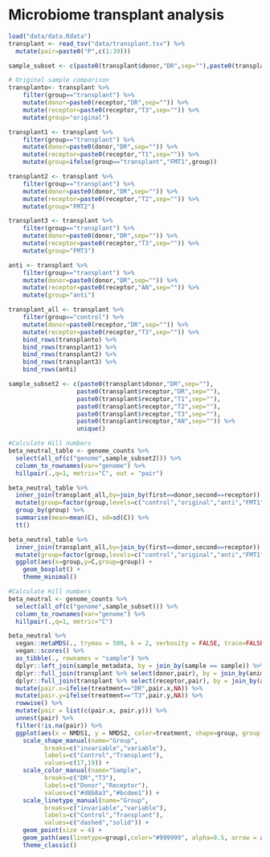 # Microbiome transplant analysis

```r
load("data/data.Rdata")
transplant <- read_tsv("data/transplant.tsv") %>%
  mutate(pair=paste0("P",c(1:39)))
```

```r
sample_subset <- c(paste0(transplant$donor,"DR",sep=""),paste0(transplant$receptor,"T3",sep=""))

# Original sample comparison
transplanto<- transplant %>%
    filter(group=="transplant") %>%
    mutate(donor=paste0(receptor,"DR",sep="")) %>%
    mutate(receptor=paste0(receptor,"T3",sep="")) %>%
    mutate(group="original")

transplant1 <- transplant %>%
    filter(group=="transplant") %>%
    mutate(donor=paste0(donor,"DR",sep="")) %>%
    mutate(receptor=paste0(receptor,"T1",sep="")) %>%
    mutate(group=ifelse(group=="transplant","FMT1",group))

transplant2 <- transplant %>%
    filter(group=="transplant") %>%
    mutate(donor=paste0(donor,"DR",sep="")) %>%
    mutate(receptor=paste0(receptor,"T2",sep="")) %>%
    mutate(group="FMT2")

transplant3 <- transplant %>%
    filter(group=="transplant") %>%
    mutate(donor=paste0(donor,"DR",sep="")) %>%
    mutate(receptor=paste0(receptor,"T3",sep="")) %>%
    mutate(group="FMT3")

anti <- transplant %>%
    filter(group=="transplant") %>%
    mutate(donor=paste0(donor,"DR",sep="")) %>%
    mutate(receptor=paste0(receptor,"AN",sep="")) %>%
    mutate(group="anti")

transplant_all <- transplant %>% 
    filter(group=="control") %>%
    mutate(donor=paste0(receptor,"DR",sep="")) %>%
    mutate(receptor=paste0(receptor,"T3",sep="")) %>%
    bind_rows(transplanto) %>%
    bind_rows(transplant1) %>%
    bind_rows(transplant2) %>%
    bind_rows(transplant3) %>%
    bind_rows(anti)
```

```r
sample_subset2 <- c(paste0(transplant$donor,"DR",sep=""),
                   paste0(transplant$receptor,"DR",sep=""),
                   paste0(transplant$receptor,"T1",sep=""),
                   paste0(transplant$receptor,"T2",sep=""),
                   paste0(transplant$receptor,"T3",sep=""),
                   paste0(transplant$receptor,"AN",sep="")) %>% 
                   unique()

#Calculate Hill numbers
beta_neutral_table <- genome_counts %>%
  select(all_of(c("genome",sample_subset2))) %>%
  column_to_rownames(var="genome") %>%
  hillpair(.,q=1, metric="C", out = "pair")
```

```r
beta_neutral_table %>%
  inner_join(transplant_all,by=join_by(first==donor,second==receptor)) %>%
  mutate(group=factor(group,levels=c("control","original","anti","FMT1","FMT2","FMT3"))) %>%
  group_by(group) %>%
  summarise(mean=mean(C), sd=sd(C)) %>%
  tt()
```

```r
beta_neutral_table %>%
  inner_join(transplant_all,by=join_by(first==donor,second==receptor)) %>%
  mutate(group=factor(group,levels=c("control","original","anti","FMT1","FMT2","FMT3"))) %>%
  ggplot(aes(x=group,y=C,group=group)) +
    geom_boxplot() +
    theme_minimal()
```

```r
#Calculate Hill numbers
beta_neutral <- genome_counts %>%
  select(all_of(c("genome",sample_subset))) %>%
  column_to_rownames(var="genome") %>%
  hillpair(.,q=1, metric="C")
```

```r
beta_neutral %>%
  vegan::metaMDS(., trymax = 500, k = 2, verbosity = FALSE, trace=FALSE) %>%
  vegan::scores() %>%
  as_tibble(., rownames = "sample") %>%
  dplyr::left_join(sample_metadata, by = join_by(sample == sample)) %>%
  dplyr::full_join(transplant %>% select(donor,pair), by = join_by(animal == donor)) %>%
  dplyr::full_join(transplant %>% select(receptor,pair), by = join_by(animal == receptor)) %>%
  mutate(pair.x=ifelse(treatment=="DR",pair.x,NA)) %>%
  mutate(pair.y=ifelse(treatment=="T3",pair.y,NA)) %>%
  rowwise() %>%
  mutate(pair = list(c(pair.x, pair.y))) %>%
  unnest(pair) %>%
  filter(!is.na(pair)) %>%
  ggplot(aes(x = NMDS1, y = NMDS2, color=treatment, shape=group, group = pair)) +
    scale_shape_manual(name="Group",
          breaks=c("invariable","variable"),
          labels=c("Control","Transplant"),
          values=c(17,19)) +
    scale_color_manual(name="Sample",
          breaks=c("DR","T3"),
          labels=c("Donor","Receptor"),
          values=c("#d8b8a3","#bcdee1")) +
    scale_linetype_manual(name="Group",
          breaks=c("invariable","variable"),
          labels=c("Control","Transplant"),
          values=c("dashed","solid")) +
    geom_point(size = 4) +
    geom_path(aes(linetype=group),color="#999999", alpha=0.5, arrow = arrow(length=unit(0.30,"cm"), ends="last", type = "closed")) +
    theme_classic()
```


